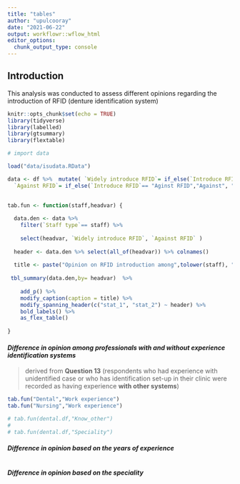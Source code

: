 ```yaml
---
title: "tables"
author: "upulcooray"
date: "2021-06-22"
output: workflowr::wflow_html
editor_options:
  chunk_output_type: console
---
```


## Introduction

This analysis was conducted to assess different opinions regarding the introduction of RFID (denture identification system)

```r
knitr::opts_chunk$set(echo = TRUE)
library(tidyverse)
library(labelled)
library(gtsummary)
library(flextable)

# import data

load("data/isudata.RData")


```

```r

data <- df %>%  mutate( `Widely introduce RFID`= if_else(`Introduce RFID`== "Widely introduce","Agree","Not agree") %>% as_factor(),
  `Against RFID`= if_else(`Introduce RFID`== "Aginst RFID","Against", "Not against") %>% as_factor()) 
  
```

<!-- ==============================Define table function====================== -->

```r

 
tab.fun <- function(staff,headvar) {
  
  data.den <- data %>%
    filter(`Staff type`== staff) %>% 
    
    select(headvar, `Widely introduce RFID`, `Against RFID` ) 
  
  header <- data.den %>% select(all_of(headvar)) %>% colnames()
  
  title <- paste("Opinion on RFID introduction among",tolower(staff), "staff", "based on",tolower(header))
  
 tbl_summary(data.den,by= headvar)  %>%  
    
    add_p() %>% 
    modify_caption(caption = title) %>% 
    modify_spanning_header(c("stat_1", "stat_2") ~ header) %>% 
    bold_labels() %>% 
    as_flex_table()
  
}


```

#### *Difference in opinion among professionals with and without experience identification systems*

> derived from **Question 13** (respondents who had experience with unidentified case or who has identification set-up in their clinic were recorded as having experience **with other systems**)

```r

tab.fun("Dental","Work experience")
tab.fun("Nursing","Work experience")

# tab.fun(dental.df,"Know_other")
# 
# tab.fun(dental.df,"Speciality")
```

#### *Difference in opinion based on the years of experience*

```{}
```

#### *Difference in opinion based on the speciality*

```{}
```
